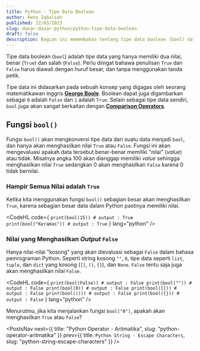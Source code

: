 ```yaml
---
title: Python - Tipe Data Boolean
author: Reno Iqbalsah
published: 22/03/2023
slug: dasar-dasar-python/python-tipe-data-boolean
draft: false
description: Bagian ini memembahas tentang tipe data boolean (bool) dalam bahasa pemrograman Python
---
```


Tipe data boolean (`bool`) adalah tipe data yang hanya memiliki dua nilai, benar (`True`) dan salah (`False`).
Perlu diingat bahawa penulisan `True` dan `False` harus diawali dengan huruf besar, dan tanpa menggunakan tanda petik.

Tipe data ini didasarkan pada sebuah konsep yang digagas oleh seorang matematikawan inggris [**George Boole**](https://en.wikipedia.org/wiki/George_Boole).
Boolean dapat juga digambarkan sebagai `0` adalah `False` dan `1` adalah `True`. Selain sebagai tipe data sendiri, `bool` juga akan sangat
berkaitan dengan [**Comparison Operators**](python-operator-comparison).

## Fungsi `bool()`

Fungsi `bool()` akan mengkonversi tipe data dari suatu data menjadi `bool`, dan hanya akan menghasilkan nilai `True` atau `False`. 
Fungsi ini akan mengevaluasi apakah data tersebut benar-benar memiliki "nilai" (_value_) atau tidak. Misalnya angka 100 akan dianggap memiliki 
_value_ sehingga menghasilkan nilai `True` sedangkan 0 akan menghasilkan `False` karena 0 tidak bernilai.

### Hampir Semua Nilai adalah `True`

Ketika kita menggunakan fungsi `bool()` sebagian besar akan menghasilkan `True`, karena sebagian besar data dalam Python pastinya memiliki nilai.

<CodeHL
code={
`print(bool(15)) # output : True
print(bool("Keramas")) # output : True`
}
lang="python"
/>

### Nilai yang Menghasilkan _Output_ `False`

Hanya nilai-nilai "kosong" yang akan dievaluasi sebagai `False` dalam bahasa pemrograman Python. Seperti string kosong `""`, `0`, tipe data seperti `list`, `tuple`, dan
`dict` yang kosong (`[]`, `()`, `{}`), dan `None`. `False` tentu saja juga akan menghasilkan nilai `False`.

<CodeHL
code={
`print(bool(False)) # output : False
print(bool("")) # output : False
print(bool(0)) # output : False
print(bool([])) # output : False
print(bool(())) # output : False
print(bool({})) # output : False`
}
lang="python"
/>

Menurutmu, jika kita menjalankan fungsi `bool("0")`, apakah akan menghasilkan `True` atau `False`?

<PostsNav
  next={{
    title: "Python Operator - Aritmatika",
    slug: "python-operator-aritmatika"
  }}
  prev={{
    title: `Python String - Escape Characters`,
    slug: "python-string-escape-characters"
  }}
/>
